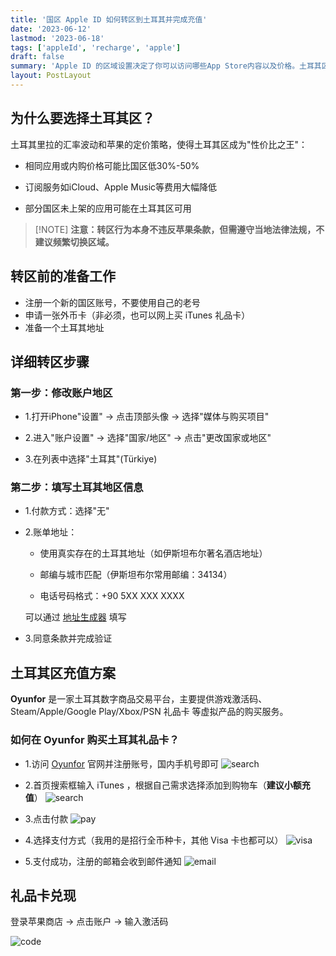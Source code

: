 ```yaml
---
title: '国区 Apple ID 如何转区到土耳其并完成充值'
date: '2023-06-12'
lastmod: '2023-06-18'
tags: ['appleId', 'recharge', 'apple']
draft: false
summary: 'Apple ID 的区域设置决定了你可以访问哪些App Store内容以及价格。土耳其区的 App Store 以其低廉的应用和内购价格而闻名，本教程将详细介绍如何将国区Apple ID转区到土耳其区，包括准备工作、具体步骤以及注意事项和后续充值，帮助你顺利完成转区操作和订阅服务。'
layout: PostLayout
---
```


## 为什么要选择土耳其区？

土耳其里拉的汇率波动和苹果的定价策略，使得土耳其区成为"性价比之王"：

- 相同应用或内购价格可能比国区低30%-50%

- 订阅服务如iCloud、Apple Music等费用大幅降低

- 部分国区未上架的应用可能在土耳其区可用

> [!NOTE] **注意：转区行为本身不违反苹果条款，但需遵守当地法律法规，不建议频繁切换区域。**

## 转区前的准备工作

- 注册一个新的国区账号，不要使用自己的老号
- 申请一张外币卡（非必须，也可以网上买 iTunes 礼品卡）
- 准备一个土耳其地址

## 详细转区步骤

### 第一步：修改账户地区

- 1.打开iPhone"设置" → 点击顶部头像 → 选择"媒体与购买项目"

- 2.进入"账户设置" → 选择"国家/地区" → 点击"更改国家或地区"

- 3.在列表中选择"土耳其"(Türkiye)

### 第二步：填写土耳其地区信息

- 1.付款方式：选择"无"

- 2.账单地址：

  - 使用真实存在的土耳其地址（如伊斯坦布尔著名酒店地址）

  - 邮编与城市匹配（伊斯坦布尔常用邮编：34134）

  - 电话号码格式：+90 5XX XXX XXXX

  可以通过 [地址生成器](https://www.meiguodizhi.com/tr-address) 填写

- 3.同意条款并完成验证

## 土耳其区充值方案

**Oyunfor** 是一家土耳其数字商品交易平台，主要提供游戏激活码、Steam/Apple/Google Play/Xbox/PSN 礼品卡 等虚拟产品的购买服务。

### 如何在 Oyunfor 购买土耳其礼品卡？

- 1.访问 [Oyunfor](https://www.oyunfor.com/) 官网并注册账号，国内手机号即可
![search](https://image.jxzsite.com/i/2025/03/26/r44f0h.png)

- 2.首页搜索框输入 iTunes ，根据自己需求选择添加到购物车（**建议小额充值**）
  ![search](https://image.jxzsite.com/i/2025/03/26/qwxb52.png)

- 3.点击付款
  ![pay](https://image.jxzsite.com/i/2025/03/26/r44t8d.png)

- 4.选择支付方式（我用的是招行全币种卡，其他 Visa 卡也都可以）
  ![visa](https://image.jxzsite.com/i/2025/03/26/qwx5nv.png)

- 5.支付成功，注册的邮箱会收到邮件通知
  ![email](https://image.jxzsite.com/i/2025/03/26/qwxjmo.png)

## 礼品卡兑现

登录苹果商店 → 点击账户 → 输入激活码

![code](https://image.jxzsite.com/i/2025/03/26/qwxl4g.png)
